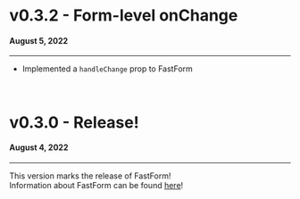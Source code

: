 
<Meta title='More Information/Changelog' />

# v0.3.2 - Form-level onChange
#### August 5, 2022
---
- Implemented a `handleChange` prop to FastForm

<br />

# v0.3.0 - Release!
#### August 4, 2022
---
This version marks the release of FastForm!<br/>
Information about FastForm can be found [here](https://www.npmjs.com/package/@fastform/form)!


